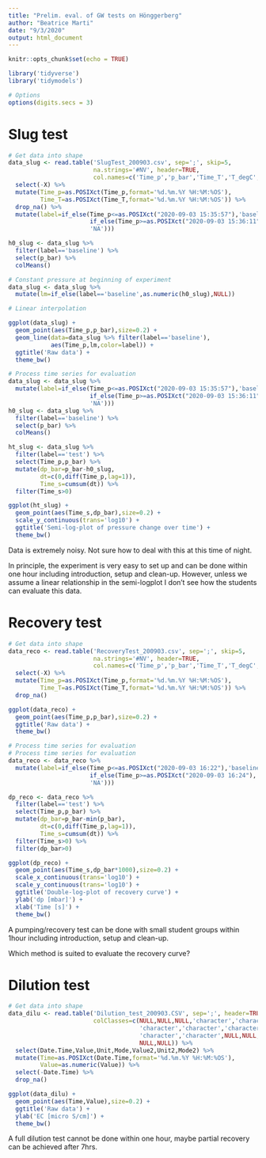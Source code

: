 ```yaml
---
title: "Prelim. eval. of GW tests on Hönggerberg"
author: "Beatrice Marti"
date: "9/3/2020"
output: html_document
---
```


```r
knitr::opts_chunk$set(echo = TRUE)

library('tidyverse')
library('tidymodels')

# Options
options(digits.secs = 3)
```

# Slug test
```r
# Get data into shape
data_slug <- read.table('SlugTest_200903.csv', sep=';', skip=5,
                        na.strings='#NV', header=TRUE, 
                        col.names=c('Time_p','p_bar','Time_T','T_degC','X')) %>%
  select(-X) %>%
  mutate(Time_p=as.POSIXct(Time_p,format='%d.%m.%Y %H:%M:%OS'),
         Time_T=as.POSIXct(Time_T,format='%d.%m.%Y %H:%M:%OS')) %>%
  drop_na() %>%
  mutate(label=if_else(Time_p<=as.POSIXct("2020-09-03 15:35:57"),'baseline',
                       if_else(Time_p>=as.POSIXct("2020-09-03 15:36:11"),'test',
                       'NA'))) 

h0_slug <- data_slug %>%
  filter(label=='baseline') %>%
  select(p_bar) %>% 
  colMeans()

# Constant pressure at beginning of experiment
data_slug <- data_slug %>%
  mutate(lm=if_else(label=='baseline',as.numeric(h0_slug),NULL))

# Linear interpolation 

ggplot(data_slug) +
  geom_point(aes(Time_p,p_bar),size=0.2) + 
  geom_line(data=data_slug %>% filter(label=='baseline'), 
            aes(Time_p,lm,color=label)) + 
  ggtitle('Raw data') + 
  theme_bw()
```

```r
# Process time series for evaluation
data_slug <- data_slug %>%
  mutate(label=if_else(Time_p<=as.POSIXct("2020-09-03 15:35:57"),'baseline',
                       if_else(Time_p>=as.POSIXct("2020-09-03 15:36:11"),'test',
                       'NA')))
h0_slug <- data_slug %>%
  filter(label=='baseline') %>%
  select(p_bar) %>% 
  colMeans()

ht_slug <- data_slug %>%
  filter(label=='test') %>%
  select(Time_p,p_bar) %>%
  mutate(dp_bar=p_bar-h0_slug,
         dt=c(0,diff(Time_p,lag=1)),
         Time_s=cumsum(dt)) %>%
  filter(Time_s>0)

ggplot(ht_slug) +
  geom_point(aes(Time_s,dp_bar),size=0.2) + 
  scale_y_continuous(trans='log10') + 
  ggtitle('Semi-log-plot of pressure change over time') + 
  theme_bw()
```
  
Data is extremely noisy. Not sure how to deal with this at this time of night.  
  
In principle, the experiment is very easy to set up and can be done within one hour including introduction, setup and clean-up. However, unless we assume a linear relationship in the semi-logplot I don't see how the students can evaluate this data.  


# Recovery test  
  
```r
# Get data into shape
data_reco <- read.table('RecoveryTest_200903.csv', sep=';', skip=5,
                        na.strings='#NV', header=TRUE, 
                        col.names=c('Time_p','p_bar','Time_T','T_degC','X')) %>%
  select(-X) %>%
  mutate(Time_p=as.POSIXct(Time_p,format='%d.%m.%Y %H:%M:%OS'),
         Time_T=as.POSIXct(Time_T,format='%d.%m.%Y %H:%M:%OS')) %>%
  drop_na()

ggplot(data_reco) +
  geom_point(aes(Time_p,p_bar),size=0.2) + 
  ggtitle('Raw data') + 
  theme_bw()
```
```r
# Process time series for evaluation
# Process time series for evaluation
data_reco <- data_reco %>%
  mutate(label=if_else(Time_p<=as.POSIXct("2020-09-03 16:22"),'baseline',
                       if_else(Time_p>=as.POSIXct("2020-09-03 16:24"),'test',
                       'NA')))

dp_reco <- data_reco %>%
  filter(label=='test') %>%
  select(Time_p,p_bar) %>%
  mutate(dp_bar=p_bar-min(p_bar),
         dt=c(0,diff(Time_p,lag=1)),
         Time_s=cumsum(dt)) %>%
  filter(Time_s>0) %>%
  filter(dp_bar>0)

ggplot(dp_reco) +
  geom_point(aes(Time_s,dp_bar*1000),size=0.2) + 
  scale_x_continuous(trans='log10') + 
  scale_y_continuous(trans='log10') + 
  ggtitle('Double-log-plot of recovery curve') + 
  ylab('dp [mbar]') + 
  xlab('Time [s]') + 
  theme_bw()
```
  
A pumping/recovery test can be done with small student groups within 1hour including introduction, setup and clean-up.   
  
Which method is suited to evaluate the recovery curve?

# Dilution test  

```r
# Get data into shape
data_dilu <- read.table('Dilution_test_200903.CSV', sep=';', header=TRUE,
                        colClasses=c(NULL,NULL,NULL,'character','character',
                                     'character','character','character',
                                     'character','character',NULL,NULL,NULL,
                                     NULL,NULL)) %>%
  select(Date.Time,Value,Unit,Mode,Value2,Unit2,Mode2) %>%
  mutate(Time=as.POSIXct(Date.Time,format='%d.%m.%Y %H:%M:%OS'),
         Value=as.numeric(Value)) %>%
  select(-Date.Time) %>%
  drop_na()

ggplot(data_dilu) +
  geom_point(aes(Time,Value),size=0.2) + 
  ggtitle('Raw data') + 
  ylab('EC [micro S/cm]') +
  theme_bw()

```
  
A full dilution test cannot be done within one hour, maybe partial recovery can be achieved after 7hrs. 
